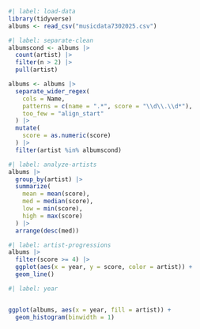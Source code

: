 ```r
#| label: load-data
library(tidyverse)
albums <- read_csv("musicdata7302025.csv")
```

```r
#| label: separate-clean
albumscond <- albums |>
  count(artist) |>
  filter(n > 2) |>
  pull(artist)

albums <- albums |>
  separate_wider_regex(
    cols = Name,
    patterns = c(name = ".*", score = "\\d\\.\\d*"),
    too_few = "align_start"
  ) |>
  mutate(
    score = as.numeric(score)
  ) |>
  filter(artist %in% albumscond)

```

```r
#| label: analyze-artists
albums |>
  group_by(artist) |>
  summarize(
    mean = mean(score),
    med = median(score),
    low = min(score),
    high = max(score)
  ) |>
  arrange(desc(med))
```

```r
#| label: artist-progressions
albums |>
  filter(score >= 4) |>
  ggplot(aes(x = year, y = score, color = artist)) +
  geom_line()

```

```r
#| label: year


ggplot(albums, aes(x = year, fill = artist)) +
  geom_histogram(binwidth = 1)
```
